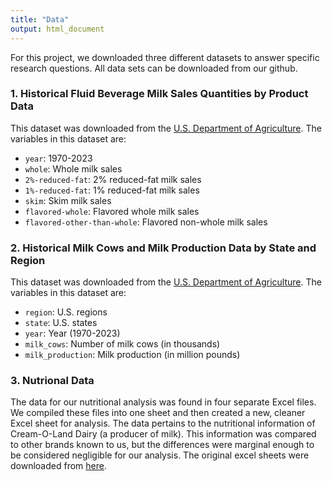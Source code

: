 ```yaml
---
title: "Data"
output: html_document
---
```

For this project, we downloaded three different datasets to answer specific research questions. All data sets can be downloaded from our github.

### 1. Historical Fluid Beverage Milk Sales Quantities by Product Data
This dataset was downloaded from the [U.S. Department of Agriculture](https://www.ers.usda.gov/data-products/dairy-data/). The variables in this dataset are:

- `year`: 1970-2023  
- `whole`: Whole milk sales  
- `2%-reduced-fat`: 2% reduced-fat milk sales  
- `1%-reduced-fat`: 1% reduced-fat milk sales  
- `skim`: Skim milk sales  
- `flavored-whole`: Flavored whole milk sales  
- `flavored-other-than-whole`: Flavored non-whole milk sales  


### 2. Historical Milk Cows and Milk Production Data by State and Region

This dataset was downloaded from the [U.S. Department of Agriculture](https://www.ers.usda.gov/data-products/dairy-data/). The variables in this dataset are: 

- `region`: U.S. regions
- `state`: U.S. states
- `year`: Year (1970-2023)
- `milk_cows`: Number of milk cows (in thousands)
- `milk_production`: Milk production (in million pounds)

### 3. Nutrional Data

The data for our nutritional analysis was found in four separate Excel files. We compiled these files into one sheet and then created a new, cleaner Excel sheet for analysis. The data pertains to the nutritional information of Cream-O-Land Dairy (a producer of milk). This information was compared to other brands known to us, but the differences were marginal enough to be considered negligible for our analysis. The original excel sheets were downloaded from [here](https://www.nutritionvalue.org).
